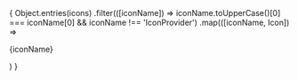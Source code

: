 
<Meta title="Styles/Icon" />

<div style={{display: "grid", gap: "20px", gridTemplateColumns: "repeat(auto-fill, minmax(14 wdw0px, 1fr))"}}>
  {
        Object.entries(icons)
        .filter(([iconName]) => iconName.toUpperCase()[0] === iconName[0] && iconName !== 'IconProvider')
        .map(([iconName, Icon]) => 
            <div style={{display: "flex", flexDirection: "column", alignItems: "center"}} key={iconName} >
              <Icon />
              <p>{iconName}</p>
            </div>
        )
      }
</div>
